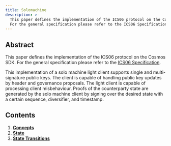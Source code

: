 ```yaml
---
title: Solomachine
description: >-
  This paper defines the implementation of the ICS06 protocol on the Cosmos SDK.
  For the general specification please refer to the ICS06 Specification.
---
```


## Abstract

This paper defines the implementation of the ICS06 protocol on the Cosmos SDK. For the general
specification please refer to the [ICS06 Specification](https://github.com/cosmos/ibc/tree/master/spec/client/ics-006-solo-machine-client).

This implementation of a solo machine light client supports single and multi-signature public
keys. The client is capable of handling public key updates by header and governance proposals.
The light client is capable of processing client misbehaviour. Proofs of the counterparty state
are generated by the solo machine client by signing over the desired state with a certain sequence,
diversifier, and timestamp.

## Contents

1. **[Concepts](/docs/ibc/next/light-clients/solomachine/concepts)**
2. **[State](/docs/ibc/next/light-clients/solomachine/state)**
3. **[State Transitions](/docs/ibc/next/light-clients/solomachine/state_transitions)**
